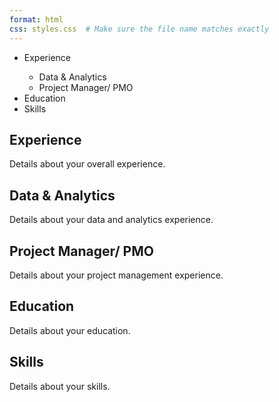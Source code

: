 ```yaml
---
format: html
css: styles.css  # Make sure the file name matches exactly
---
```

```{=html}
<div class="container">
  <!-- Left Column -->
  <div class="left-column">
    <ul class="no-bullets">
      <li><a onclick="showSection('experience')">Experience</a></li>
      <ul class="no-bullets">
        <li><a onclick="showSection('data-analytics')">Data & Analytics</a></li>
        <li><a onclick="showSection('project-manager')">Project Manager/ PMO</a></li>
      </ul>
      <li><a onclick="showSection('education')">Education</a></li>
      <li><a onclick="showSection('skills')">Skills</a></li>
    </ul>
  </div>

  <!-- Right Column -->
  <div class="right-column">
    <section id="experience" class="active">
      <h2>Experience</h2>
      <p>Details about your overall experience.</p>
    </section>

    <section id="data-analytics">
      <h2>Data & Analytics</h2>
      <p>Details about your data and analytics experience.</p>
    </section>

    <section id="project-manager">
      <h2>Project Manager/ PMO</h2>
      <p>Details about your project management experience.</p>
    </section>

    <section id="education">
      <h2>Education</h2>
      <p>Details about your education.</p>
    </section>

    <section id="skills">
      <h2>Skills</h2>
      <p>Details about your skills.</p>
    </section>
  </div>
</div>

<script>
  // Function to show the selected section
  function showSection(sectionId) {
    // Hide all sections
    document.querySelectorAll('.right-column section').forEach(section => {
      section.classList.remove('active');
    });

    // Show the selected section
    const activeSection = document.getElementById(sectionId);
    if (activeSection) {
      activeSection.classList.add('active');
    }
  }
</script>
```

